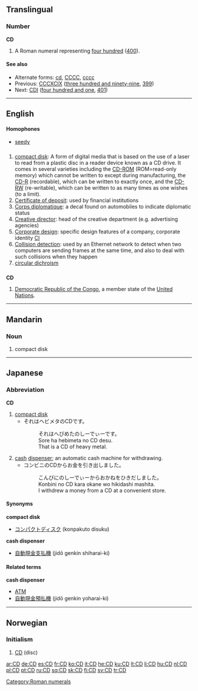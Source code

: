 ==Translingual==

===Number===
'''CD'''

# A Roman numeral representing [[four hundred]] ([[400]]).

====See also====
* Alternate forms: [[cd]], [[CCCC]], [[cccc]]
* Previous: [[CCCXCIX]] ([[three hundred and ninety-nine]], [[399]])
* Next: [[CDI]] ([[four hundred and one]], [[401]])

[[Category:Roman numerals]]
----

==English==

====Homophones====
*[[seedy]]

==={{initialism}}===
{{en-noun}}  {{pos_n}}

# [[compact disk]]: A form of digital media that is based on the use of a laser to read from a plastic disc in a reader device known as a CD drive.  It comes in several varieties including the [[CD-ROM]] (ROM=read-only memory) which cannot be written to except during manufacturing, the [[CD-R]] (recordable), which can be written to exactly once, and the [[CD-RW]] (re-writable), which can be written to as many times as one wishes (to a limit).
# [[certificate of deposit|Certificate of deposit]]: used by financial institutions
# [[corps diplomatique|Corps diplomatique]]: a decal found on automobiles to indicate diplomatic status
# [[creative director|Creative director]]: head of the creative department (e.g. advertising agencies)
# [[corporate design|Corporate design]]: specific design features of a company, corporate identity [[CI]]
# [[collision detection|Collision detection]]: used by an Ethernet network to detect when two computers are sending frames at the same time, and also to deal with such collisions when they happen
# [[circular dichroism]]

==={{abbreviation}}===
'''CD'''
# [[Democratic Republic of the Congo]], a member state of the [[United Nations]].

----

==Mandarin==

===Noun===
{{cmn-noun|p|pin=CD|pint=cd}}

# compact disk

{{zh-attention}}

-----

==Japanese==

===Abbreviation===
'''CD'''

# [[compact disk]]
#*それはヘビメタのCDです。
#*:それはへびめたのしーでぃーです。
#*:Sore ha hebimeta no CD desu.
#*:That is a CD of heavy metal.
# [[cash]] [[dispenser]]; an automatic cash machine for withdrawing.
#*コンビニのCDからお金を引き出しました。
#*:こんびにのしーでぃーからおかねをひきだしました。
#*:Konbini no CD kara okane wo hikidashi mashita.
#*:I withdrew a money from a CD at a convenient store.

====Synonyms====
'''compact disk'''
*[[コンパクトディスク]] (konpakuto disuku)
'''cash dispenser'''
*[[自動現金支払機]]  (jidō genkin shiharai-ki)

====Related terms====
'''cash dispenser'''
*[[ATM]]
*[[自動現金預払機]] (jidō genkin yoharai-ki)

----

==Norwegian==

===Initialism===
{{no-noun-irreg|m|CD'en|CD'er|CD'ene}}

# [[#English|CD]] (disc)

[[ar:CD]]
[[de:CD]]
[[es:CD]]
[[fr:CD]]
[[ko:CD]]
[[it:CD]]
[[he:CD]]
[[ku:CD]]
[[lt:CD]]
[[li:CD]]
[[hu:CD]]
[[nl:CD]]
[[pl:CD]]
[[pt:CD]]
[[ru:CD]]
[[sq:CD]]
[[sk:CD]]
[[fi:CD]]
[[sv:CD]]
[[tr:CD]]